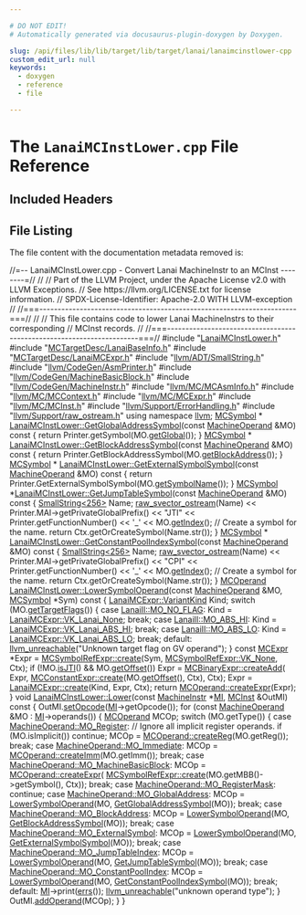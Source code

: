 ```yaml
---

# DO NOT EDIT!
# Automatically generated via docusaurus-plugin-doxygen by Doxygen.

slug: /api/files/lib/lib/target/lib/target/lanai/lanaimcinstlower-cpp
custom_edit_url: null
keywords:
  - doxygen
  - reference
  - file

---
```





# The `LanaiMCInstLower.cpp` File Reference

<DoxygenPage pluginConfig={pluginConfig}>



## Included Headers

<IncludesList>
<IncludesListItem
  filePath="LanaiMCInstLower.h"
  permalink="/docs/api/files/lib/lib/target/lib/target/lanai/lanaimcinstlower-h"
  isLocal="true" />
<IncludesListItem
  filePath="MCTargetDesc/LanaiBaseInfo.h"
  permalink="/docs/api/files/lib/lib/target/lib/target/lanai/lib/target/lanai/mctargetdesc/lanaibaseinfo-h"
  isLocal="true" />
<IncludesListItem
  filePath="MCTargetDesc/LanaiMCExpr.h"
  permalink="/docs/api/files/lib/lib/target/lib/target/lanai/lib/target/lanai/mctargetdesc/lanaimcexpr-h"
  isLocal="true" />
<IncludesListItem
  filePath="llvm/ADT/SmallString.h"
  permalink="/docs/api/files/include/include/llvm/include/llvm/adt/smallstring-h"
  isLocal="true" />
<IncludesListItem
  filePath="llvm/CodeGen/AsmPrinter.h"
  permalink="/docs/api/files/include/include/llvm/include/llvm/codegen/asmprinter-h"
  isLocal="true" />
<IncludesListItem
  filePath="llvm/CodeGen/MachineBasicBlock.h"
  permalink="/docs/api/files/include/include/llvm/include/llvm/codegen/machinebasicblock-h"
  isLocal="true" />
<IncludesListItem
  filePath="llvm/CodeGen/MachineInstr.h"
  permalink="/docs/api/files/include/include/llvm/include/llvm/codegen/machineinstr-h"
  isLocal="true" />
<IncludesListItem
  filePath="llvm/MC/MCAsmInfo.h"
  permalink="/docs/api/files/include/include/llvm/include/llvm/mc/mcasminfo-h"
  isLocal="true" />
<IncludesListItem
  filePath="llvm/MC/MCContext.h"
  permalink="/docs/api/files/include/include/llvm/include/llvm/mc/mccontext-h"
  isLocal="true" />
<IncludesListItem
  filePath="llvm/MC/MCExpr.h"
  permalink="/docs/api/files/include/include/llvm/include/llvm/mc/mcexpr-h"
  isLocal="true" />
<IncludesListItem
  filePath="llvm/MC/MCInst.h"
  permalink="/docs/api/files/include/include/llvm/include/llvm/mc/mcinst-h"
  isLocal="true" />
<IncludesListItem
  filePath="llvm/Support/ErrorHandling.h"
  permalink="/docs/api/files/include/include/llvm/include/llvm/support/errorhandling-h"
  isLocal="true" />
<IncludesListItem
  filePath="llvm/Support/raw_ostream.h"
  permalink="/docs/api/files/include/include/llvm/include/llvm/support/raw-ostream-h"
  isLocal="true" />
</IncludesList>


## File Listing

The file content with the documentation metadata removed is:

<ProgramListing>

<Link id="l00001" /><CodeLine lineNumber="1"><span class="doxyHighlightComment">//=-- LanaiMCInstLower.cpp - Convert Lanai MachineInstr to an MCInst --------=//</span></CodeLine>
<Link id="l00002" /><CodeLine lineNumber="2"><span class="doxyHighlightComment">//</span></CodeLine>
<Link id="l00003" /><CodeLine lineNumber="3"><span class="doxyHighlightComment">// Part of the LLVM Project, under the Apache License v2.0 with LLVM Exceptions.</span></CodeLine>
<Link id="l00004" /><CodeLine lineNumber="4"><span class="doxyHighlightComment">// See https://llvm.org/LICENSE.txt for license information.</span></CodeLine>
<Link id="l00005" /><CodeLine lineNumber="5"><span class="doxyHighlightComment">// SPDX-License-Identifier: Apache-2.0 WITH LLVM-exception</span></CodeLine>
<Link id="l00006" /><CodeLine lineNumber="6"><span class="doxyHighlightComment">//</span></CodeLine>
<Link id="l00007" /><CodeLine lineNumber="7"><span class="doxyHighlightComment">//===----------------------------------------------------------------------===//</span></CodeLine>
<Link id="l00008" /><CodeLine lineNumber="8"><span class="doxyHighlightComment">//</span></CodeLine>
<Link id="l00009" /><CodeLine lineNumber="9"><span class="doxyHighlightComment">// This file contains code to lower Lanai MachineInstrs to their corresponding</span></CodeLine>
<Link id="l00010" /><CodeLine lineNumber="10"><span class="doxyHighlightComment">// MCInst records.</span></CodeLine>
<Link id="l00011" /><CodeLine lineNumber="11"><span class="doxyHighlightComment">//</span></CodeLine>
<Link id="l00012" /><CodeLine lineNumber="12"><span class="doxyHighlightComment">//===----------------------------------------------------------------------===//</span></CodeLine>
<Link id="l00013" /><CodeLine lineNumber="13"></CodeLine>
<Link id="l00014" /><CodeLine lineNumber="14"><span class="doxyHighlightPreprocessor">#include &quot;<a href="/docs/api/files/lib/lib/target/lib/target/lanai/lanaimcinstlower-h">LanaiMCInstLower.h</a>&quot;</span></CodeLine>
<Link id="l00015" /><CodeLine lineNumber="15"></CodeLine>
<Link id="l00016" /><CodeLine lineNumber="16"><span class="doxyHighlightPreprocessor">#include &quot;<a href="/docs/api/files/lib/lib/target/lib/target/lanai/lib/target/lanai/mctargetdesc/lanaibaseinfo-h">MCTargetDesc/LanaiBaseInfo.h</a>&quot;</span></CodeLine>
<Link id="l00017" /><CodeLine lineNumber="17"><span class="doxyHighlightPreprocessor">#include &quot;<a href="/docs/api/files/lib/lib/target/lib/target/lanai/lib/target/lanai/mctargetdesc/lanaimcexpr-h">MCTargetDesc/LanaiMCExpr.h</a>&quot;</span></CodeLine>
<Link id="l00018" /><CodeLine lineNumber="18"><span class="doxyHighlightPreprocessor">#include &quot;<a href="/docs/api/files/include/include/llvm/include/llvm/adt/smallstring-h">llvm/ADT/SmallString.h</a>&quot;</span></CodeLine>
<Link id="l00019" /><CodeLine lineNumber="19"><span class="doxyHighlightPreprocessor">#include &quot;<a href="/docs/api/files/include/include/llvm/include/llvm/codegen/asmprinter-h">llvm/CodeGen/AsmPrinter.h</a>&quot;</span></CodeLine>
<Link id="l00020" /><CodeLine lineNumber="20"><span class="doxyHighlightPreprocessor">#include &quot;<a href="/docs/api/files/include/include/llvm/include/llvm/codegen/machinebasicblock-h">llvm/CodeGen/MachineBasicBlock.h</a>&quot;</span></CodeLine>
<Link id="l00021" /><CodeLine lineNumber="21"><span class="doxyHighlightPreprocessor">#include &quot;<a href="/docs/api/files/include/include/llvm/include/llvm/codegen/machineinstr-h">llvm/CodeGen/MachineInstr.h</a>&quot;</span></CodeLine>
<Link id="l00022" /><CodeLine lineNumber="22"><span class="doxyHighlightPreprocessor">#include &quot;<a href="/docs/api/files/include/include/llvm/include/llvm/mc/mcasminfo-h">llvm/MC/MCAsmInfo.h</a>&quot;</span></CodeLine>
<Link id="l00023" /><CodeLine lineNumber="23"><span class="doxyHighlightPreprocessor">#include &quot;<a href="/docs/api/files/include/include/llvm/include/llvm/mc/mccontext-h">llvm/MC/MCContext.h</a>&quot;</span></CodeLine>
<Link id="l00024" /><CodeLine lineNumber="24"><span class="doxyHighlightPreprocessor">#include &quot;<a href="/docs/api/files/include/include/llvm/include/llvm/mc/mcexpr-h">llvm/MC/MCExpr.h</a>&quot;</span></CodeLine>
<Link id="l00025" /><CodeLine lineNumber="25"><span class="doxyHighlightPreprocessor">#include &quot;<a href="/docs/api/files/include/include/llvm/include/llvm/mc/mcinst-h">llvm/MC/MCInst.h</a>&quot;</span></CodeLine>
<Link id="l00026" /><CodeLine lineNumber="26"><span class="doxyHighlightPreprocessor">#include &quot;<a href="/docs/api/files/include/include/llvm/include/llvm/support/errorhandling-h">llvm/Support/ErrorHandling.h</a>&quot;</span></CodeLine>
<Link id="l00027" /><CodeLine lineNumber="27"><span class="doxyHighlightPreprocessor">#include &quot;<a href="/docs/api/files/include/include/llvm/include/llvm/support/raw-ostream-h">llvm/Support/raw&#95;ostream.h</a>&quot;</span></CodeLine>
<Link id="l00028" /><CodeLine lineNumber="28"></CodeLine>
<Link id="l00029" /><CodeLine lineNumber="29"><span class="doxyHighlightKeyword">using namespace </span><span class="doxyHighlight"><a href="/docs/api/namespaces/llvm">llvm</a>;</span></CodeLine>
<Link id="l00030" /><CodeLine lineNumber="30"></CodeLine>
<Link id="l00031" /><CodeLine lineNumber="31"><span class="doxyHighlight"><a href="/docs/api/classes/llvm/mcsymbol">MCSymbol</a> &#42;</span></CodeLine>
<Link id="l00032" /><CodeLine lineNumber="32" lineLink="/docs/api/classes/llvm/lanaimcinstlower/#a15dd1c3e4be01f26e04912feff6f36df"><span class="doxyHighlight"><a href="/docs/api/classes/llvm/lanaimcinstlower/#a15dd1c3e4be01f26e04912feff6f36df">LanaiMCInstLower::GetGlobalAddressSymbol</a>(</span><span class="doxyHighlightKeyword">const</span><span class="doxyHighlight"> <a href="/docs/api/classes/llvm/machineoperand">MachineOperand</a> &amp;MO)</span><span class="doxyHighlightKeyword"> const </span><span class="doxyHighlight">&#123;</span></CodeLine>
<Link id="l00033" /><CodeLine lineNumber="33"><span class="doxyHighlight">  </span><span class="doxyHighlightKeywordFlow">return</span><span class="doxyHighlight"> Printer.getSymbol(MO.<a href="/docs/api/classes/llvm/machineoperand/#a0fcdaab1a4c3134b8f80aa74cabeb970">getGlobal</a>());</span></CodeLine>
<Link id="l00034" /><CodeLine lineNumber="34"><span class="doxyHighlight">&#125;</span></CodeLine>
<Link id="l00035" /><CodeLine lineNumber="35"></CodeLine>
<Link id="l00036" /><CodeLine lineNumber="36"><span class="doxyHighlight"><a href="/docs/api/classes/llvm/mcsymbol">MCSymbol</a> &#42;</span></CodeLine>
<Link id="l00037" /><CodeLine lineNumber="37" lineLink="/docs/api/classes/llvm/lanaimcinstlower/#aa96ff44598c6c508e109228e15ee8efc"><span class="doxyHighlight"><a href="/docs/api/classes/llvm/lanaimcinstlower/#aa96ff44598c6c508e109228e15ee8efc">LanaiMCInstLower::GetBlockAddressSymbol</a>(</span><span class="doxyHighlightKeyword">const</span><span class="doxyHighlight"> <a href="/docs/api/classes/llvm/machineoperand">MachineOperand</a> &amp;MO)</span><span class="doxyHighlightKeyword"> const </span><span class="doxyHighlight">&#123;</span></CodeLine>
<Link id="l00038" /><CodeLine lineNumber="38"><span class="doxyHighlight">  </span><span class="doxyHighlightKeywordFlow">return</span><span class="doxyHighlight"> Printer.GetBlockAddressSymbol(MO.<a href="/docs/api/classes/llvm/machineoperand/#a94f5b10f666acf5a0cddd5ac8302d0b8">getBlockAddress</a>());</span></CodeLine>
<Link id="l00039" /><CodeLine lineNumber="39"><span class="doxyHighlight">&#125;</span></CodeLine>
<Link id="l00040" /><CodeLine lineNumber="40"></CodeLine>
<Link id="l00041" /><CodeLine lineNumber="41"><span class="doxyHighlight"><a href="/docs/api/classes/llvm/mcsymbol">MCSymbol</a> &#42;</span></CodeLine>
<Link id="l00042" /><CodeLine lineNumber="42" lineLink="/docs/api/classes/llvm/lanaimcinstlower/#a368bfc9bb0e9ebc36e5c881f8c06560a"><span class="doxyHighlight"><a href="/docs/api/classes/llvm/lanaimcinstlower/#a368bfc9bb0e9ebc36e5c881f8c06560a">LanaiMCInstLower::GetExternalSymbolSymbol</a>(</span><span class="doxyHighlightKeyword">const</span><span class="doxyHighlight"> <a href="/docs/api/classes/llvm/machineoperand">MachineOperand</a> &amp;MO)</span><span class="doxyHighlightKeyword"> const </span><span class="doxyHighlight">&#123;</span></CodeLine>
<Link id="l00043" /><CodeLine lineNumber="43"><span class="doxyHighlight">  </span><span class="doxyHighlightKeywordFlow">return</span><span class="doxyHighlight"> Printer.GetExternalSymbolSymbol(MO.<a href="/docs/api/classes/llvm/machineoperand/#ab59b255f78cd503133d032152a41d105">getSymbolName</a>());</span></CodeLine>
<Link id="l00044" /><CodeLine lineNumber="44"><span class="doxyHighlight">&#125;</span></CodeLine>
<Link id="l00045" /><CodeLine lineNumber="45"></CodeLine>
<Link id="l00046" /><CodeLine lineNumber="46" lineLink="/docs/api/classes/llvm/lanaimcinstlower/#ac99087a74e4d732bcf2147e27f1d3b3f"><span class="doxyHighlight"><a href="/docs/api/classes/llvm/mcsymbol">MCSymbol</a> &#42;<a href="/docs/api/classes/llvm/lanaimcinstlower/#ac99087a74e4d732bcf2147e27f1d3b3f">LanaiMCInstLower::GetJumpTableSymbol</a>(</span><span class="doxyHighlightKeyword">const</span><span class="doxyHighlight"> <a href="/docs/api/classes/llvm/machineoperand">MachineOperand</a> &amp;MO)</span><span class="doxyHighlightKeyword"> const </span><span class="doxyHighlight">&#123;</span></CodeLine>
<Link id="l00047" /><CodeLine lineNumber="47"><span class="doxyHighlight">  <a href="/docs/api/classes/llvm/smallstring">SmallString&lt;256&gt;</a> Name;</span></CodeLine>
<Link id="l00048" /><CodeLine lineNumber="48"><span class="doxyHighlight">  <a href="/docs/api/classes/llvm/raw-svector-ostream">raw&#95;svector&#95;ostream</a>(Name) &lt;&lt; Printer.MAI-&gt;getPrivateGlobalPrefix() &lt;&lt; </span><span class="doxyHighlightStringLiteral">&quot;JTI&quot;</span></CodeLine>
<Link id="l00049" /><CodeLine lineNumber="49"><span class="doxyHighlight">                            &lt;&lt; Printer.getFunctionNumber() &lt;&lt; </span><span class="doxyHighlightCharLiteral">&#39;&#95;&#39;</span></CodeLine>
<Link id="l00050" /><CodeLine lineNumber="50"><span class="doxyHighlight">                            &lt;&lt; MO.<a href="/docs/api/classes/llvm/machineoperand/#aaa68daaf8d7b773d012887c92c2023ce">getIndex</a>();</span></CodeLine>
<Link id="l00051" /><CodeLine lineNumber="51"><span class="doxyHighlight">  </span><span class="doxyHighlightComment">// Create a symbol for the name.</span></CodeLine>
<Link id="l00052" /><CodeLine lineNumber="52"><span class="doxyHighlight">  </span><span class="doxyHighlightKeywordFlow">return</span><span class="doxyHighlight"> Ctx.getOrCreateSymbol(Name.str());</span></CodeLine>
<Link id="l00053" /><CodeLine lineNumber="53"><span class="doxyHighlight">&#125;</span></CodeLine>
<Link id="l00054" /><CodeLine lineNumber="54"></CodeLine>
<Link id="l00055" /><CodeLine lineNumber="55"><span class="doxyHighlight"><a href="/docs/api/classes/llvm/mcsymbol">MCSymbol</a> &#42;</span></CodeLine>
<Link id="l00056" /><CodeLine lineNumber="56" lineLink="/docs/api/classes/llvm/lanaimcinstlower/#a483622360cc22b780b2586da54e48bf9"><span class="doxyHighlight"><a href="/docs/api/classes/llvm/lanaimcinstlower/#a483622360cc22b780b2586da54e48bf9">LanaiMCInstLower::GetConstantPoolIndexSymbol</a>(</span><span class="doxyHighlightKeyword">const</span><span class="doxyHighlight"> <a href="/docs/api/classes/llvm/machineoperand">MachineOperand</a> &amp;MO)</span><span class="doxyHighlightKeyword"> const </span><span class="doxyHighlight">&#123;</span></CodeLine>
<Link id="l00057" /><CodeLine lineNumber="57"><span class="doxyHighlight">  <a href="/docs/api/classes/llvm/smallstring">SmallString&lt;256&gt;</a> Name;</span></CodeLine>
<Link id="l00058" /><CodeLine lineNumber="58"><span class="doxyHighlight">  <a href="/docs/api/classes/llvm/raw-svector-ostream">raw&#95;svector&#95;ostream</a>(Name) &lt;&lt; Printer.MAI-&gt;getPrivateGlobalPrefix() &lt;&lt; </span><span class="doxyHighlightStringLiteral">&quot;CPI&quot;</span></CodeLine>
<Link id="l00059" /><CodeLine lineNumber="59"><span class="doxyHighlight">                            &lt;&lt; Printer.getFunctionNumber() &lt;&lt; </span><span class="doxyHighlightCharLiteral">&#39;&#95;&#39;</span></CodeLine>
<Link id="l00060" /><CodeLine lineNumber="60"><span class="doxyHighlight">                            &lt;&lt; MO.<a href="/docs/api/classes/llvm/machineoperand/#aaa68daaf8d7b773d012887c92c2023ce">getIndex</a>();</span></CodeLine>
<Link id="l00061" /><CodeLine lineNumber="61"><span class="doxyHighlight">  </span><span class="doxyHighlightComment">// Create a symbol for the name.</span></CodeLine>
<Link id="l00062" /><CodeLine lineNumber="62"><span class="doxyHighlight">  </span><span class="doxyHighlightKeywordFlow">return</span><span class="doxyHighlight"> Ctx.getOrCreateSymbol(Name.str());</span></CodeLine>
<Link id="l00063" /><CodeLine lineNumber="63"><span class="doxyHighlight">&#125;</span></CodeLine>
<Link id="l00064" /><CodeLine lineNumber="64"></CodeLine>
<Link id="l00065" /><CodeLine lineNumber="65" lineLink="/docs/api/classes/llvm/lanaimcinstlower/#a9bdd6ed65ae27d68d065f712e0d281de"><span class="doxyHighlight"><a href="/docs/api/classes/llvm/mcoperand">MCOperand</a> <a href="/docs/api/classes/llvm/lanaimcinstlower/#a9bdd6ed65ae27d68d065f712e0d281de">LanaiMCInstLower::LowerSymbolOperand</a>(</span><span class="doxyHighlightKeyword">const</span><span class="doxyHighlight"> <a href="/docs/api/classes/llvm/machineoperand">MachineOperand</a> &amp;MO,</span></CodeLine>
<Link id="l00066" /><CodeLine lineNumber="66"><span class="doxyHighlight">                                               <a href="/docs/api/classes/llvm/mcsymbol">MCSymbol</a> &#42;Sym)</span><span class="doxyHighlightKeyword"> const </span><span class="doxyHighlight">&#123;</span></CodeLine>
<Link id="l00067" /><CodeLine lineNumber="67"><span class="doxyHighlight">  <a href="/docs/api/classes/llvm/lanaimcexpr/#ad9cc57639700272986d246093a5ad1c8">LanaiMCExpr::VariantKind</a> Kind;</span></CodeLine>
<Link id="l00068" /><CodeLine lineNumber="68"></CodeLine>
<Link id="l00069" /><CodeLine lineNumber="69"><span class="doxyHighlight">  </span><span class="doxyHighlightKeywordFlow">switch</span><span class="doxyHighlight"> (MO.<a href="/docs/api/classes/llvm/machineoperand/#ab06dda088d3c7686f7dfcdb2b96323f5">getTargetFlags</a>()) &#123;</span></CodeLine>
<Link id="l00070" /><CodeLine lineNumber="70"><span class="doxyHighlight">  </span><span class="doxyHighlightKeywordFlow">case</span><span class="doxyHighlight"> <a href="/docs/api/namespaces/llvm/lanaiii/#a6904ee7d7b3e5facaeb6cb0e06447094a98a4d0e9d5e740328dc68ab5f31ddfb0">LanaiII::MO&#95;NO&#95;FLAG</a>:</span></CodeLine>
<Link id="l00071" /><CodeLine lineNumber="71"><span class="doxyHighlight">    Kind = <a href="/docs/api/classes/llvm/lanaimcexpr/#ad9cc57639700272986d246093a5ad1c8a109977497b87b76b87fa10bd7bca40bc">LanaiMCExpr::VK&#95;Lanai&#95;None</a>;</span></CodeLine>
<Link id="l00072" /><CodeLine lineNumber="72"><span class="doxyHighlight">    </span><span class="doxyHighlightKeywordFlow">break</span><span class="doxyHighlight">;</span></CodeLine>
<Link id="l00073" /><CodeLine lineNumber="73"><span class="doxyHighlight">  </span><span class="doxyHighlightKeywordFlow">case</span><span class="doxyHighlight"> <a href="/docs/api/namespaces/llvm/lanaiii/#a6904ee7d7b3e5facaeb6cb0e06447094a1f2577c63b6fb45f694527a3dee45321">LanaiII::MO&#95;ABS&#95;HI</a>:</span></CodeLine>
<Link id="l00074" /><CodeLine lineNumber="74"><span class="doxyHighlight">    Kind = <a href="/docs/api/classes/llvm/lanaimcexpr/#ad9cc57639700272986d246093a5ad1c8ad6161e225a7527044494a229142ba329">LanaiMCExpr::VK&#95;Lanai&#95;ABS&#95;HI</a>;</span></CodeLine>
<Link id="l00075" /><CodeLine lineNumber="75"><span class="doxyHighlight">    </span><span class="doxyHighlightKeywordFlow">break</span><span class="doxyHighlight">;</span></CodeLine>
<Link id="l00076" /><CodeLine lineNumber="76"><span class="doxyHighlight">  </span><span class="doxyHighlightKeywordFlow">case</span><span class="doxyHighlight"> <a href="/docs/api/namespaces/llvm/lanaiii/#a6904ee7d7b3e5facaeb6cb0e06447094a304aead8e444606e7246417f8f19b764">LanaiII::MO&#95;ABS&#95;LO</a>:</span></CodeLine>
<Link id="l00077" /><CodeLine lineNumber="77"><span class="doxyHighlight">    Kind = <a href="/docs/api/classes/llvm/lanaimcexpr/#ad9cc57639700272986d246093a5ad1c8a817d6b866eaba4761a3e1aaad6311b13">LanaiMCExpr::VK&#95;Lanai&#95;ABS&#95;LO</a>;</span></CodeLine>
<Link id="l00078" /><CodeLine lineNumber="78"><span class="doxyHighlight">    </span><span class="doxyHighlightKeywordFlow">break</span><span class="doxyHighlight">;</span></CodeLine>
<Link id="l00079" /><CodeLine lineNumber="79"><span class="doxyHighlight">  </span><span class="doxyHighlightKeywordFlow">default</span><span class="doxyHighlight">:</span></CodeLine>
<Link id="l00080" /><CodeLine lineNumber="80"><span class="doxyHighlight">    <a href="/docs/api/files/include/include/llvm/include/llvm/support/errorhandling-h/#ace243f5c25697a1107cce46626b3dc94">llvm&#95;unreachable</a>(</span><span class="doxyHighlightStringLiteral">&quot;Unknown target flag on GV operand&quot;</span><span class="doxyHighlight">);</span></CodeLine>
<Link id="l00081" /><CodeLine lineNumber="81"><span class="doxyHighlight">  &#125;</span></CodeLine>
<Link id="l00082" /><CodeLine lineNumber="82"></CodeLine>
<Link id="l00083" /><CodeLine lineNumber="83"><span class="doxyHighlight">  </span><span class="doxyHighlightKeyword">const</span><span class="doxyHighlight"> <a href="/docs/api/classes/llvm/mcexpr">MCExpr</a> &#42;Expr =</span></CodeLine>
<Link id="l00084" /><CodeLine lineNumber="84"><span class="doxyHighlight">      <a href="/docs/api/classes/llvm/mcsymbolrefexpr/#a9914b597552aa4b4bcbb8acaa04d632a">MCSymbolRefExpr::create</a>(Sym, <a href="/docs/api/classes/llvm/mcsymbolrefexpr/#a5c463f6352570ee778c35c40949c4985a01bc6396c4d841a7ea268c3cbf62d3b3">MCSymbolRefExpr::VK&#95;None</a>, Ctx);</span></CodeLine>
<Link id="l00085" /><CodeLine lineNumber="85"><span class="doxyHighlight">  </span><span class="doxyHighlightKeywordFlow">if</span><span class="doxyHighlight"> (!MO.<a href="/docs/api/classes/llvm/machineoperand/#a8eb9bf17230a1c4329e26935f44d72eb">isJTI</a>() &amp;&amp; MO.<a href="/docs/api/classes/llvm/machineoperand/#af624ff47eaa512dbe23866accb3837c1">getOffset</a>())</span></CodeLine>
<Link id="l00086" /><CodeLine lineNumber="86"><span class="doxyHighlight">    Expr = <a href="/docs/api/classes/llvm/mcbinaryexpr/#a3cbe1086ebf00680e8dc374e07305cfb">MCBinaryExpr::createAdd</a>(</span></CodeLine>
<Link id="l00087" /><CodeLine lineNumber="87"><span class="doxyHighlight">        Expr, <a href="/docs/api/classes/llvm/mcconstantexpr/#af9bdc4c9c65ea1ff077fbbb6407d7b2a">MCConstantExpr::create</a>(MO.<a href="/docs/api/classes/llvm/machineoperand/#af624ff47eaa512dbe23866accb3837c1">getOffset</a>(), Ctx), Ctx);</span></CodeLine>
<Link id="l00088" /><CodeLine lineNumber="88"><span class="doxyHighlight">  Expr = <a href="/docs/api/classes/llvm/lanaimcexpr/#a3130d9e1f08918775b0bcb24a2ae02a5">LanaiMCExpr::create</a>(Kind, Expr, Ctx);</span></CodeLine>
<Link id="l00089" /><CodeLine lineNumber="89"><span class="doxyHighlight">  </span><span class="doxyHighlightKeywordFlow">return</span><span class="doxyHighlight"> <a href="/docs/api/classes/llvm/mcoperand/#a17f407ba097404266dc3528bd68ac811">MCOperand::createExpr</a>(Expr);</span></CodeLine>
<Link id="l00090" /><CodeLine lineNumber="90"><span class="doxyHighlight">&#125;</span></CodeLine>
<Link id="l00091" /><CodeLine lineNumber="91"></CodeLine>
<Link id="l00092" /><CodeLine lineNumber="92" lineLink="/docs/api/classes/llvm/lanaimcinstlower/#ada3cf8f523e66ab2658f5c59e0727ed8"><span class="doxyHighlightKeywordType">void</span><span class="doxyHighlight"> <a href="/docs/api/classes/llvm/lanaimcinstlower/#ada3cf8f523e66ab2658f5c59e0727ed8">LanaiMCInstLower::Lower</a>(</span><span class="doxyHighlightKeyword">const</span><span class="doxyHighlight"> <a href="/docs/api/classes/llvm/machineinstr">MachineInstr</a> &#42;<a href="/docs/api/files/lib/lib/codegen/lib/codegen/globalisel/irtranslator-cpp/#abe44dfdea65b4f7e11e0a608ab708b76">MI</a>, <a href="/docs/api/classes/llvm/mcinst">MCInst</a> &amp;OutMI)</span><span class="doxyHighlightKeyword"> const </span><span class="doxyHighlight">&#123;</span></CodeLine>
<Link id="l00093" /><CodeLine lineNumber="93"><span class="doxyHighlight">  OutMI.<a href="/docs/api/classes/llvm/mcinst/#ae844d6ff99f067e6672e004ed7613c24">setOpcode</a>(<a href="/docs/api/files/lib/lib/codegen/lib/codegen/globalisel/irtranslator-cpp/#abe44dfdea65b4f7e11e0a608ab708b76">MI</a>-&gt;getOpcode());</span></CodeLine>
<Link id="l00094" /><CodeLine lineNumber="94"></CodeLine>
<Link id="l00095" /><CodeLine lineNumber="95"><span class="doxyHighlight">  </span><span class="doxyHighlightKeywordFlow">for</span><span class="doxyHighlight"> (</span><span class="doxyHighlightKeyword">const</span><span class="doxyHighlight"> <a href="/docs/api/classes/llvm/machineoperand">MachineOperand</a> &amp;MO : <a href="/docs/api/files/lib/lib/codegen/lib/codegen/globalisel/irtranslator-cpp/#abe44dfdea65b4f7e11e0a608ab708b76">MI</a>-&gt;operands()) &#123;</span></CodeLine>
<Link id="l00096" /><CodeLine lineNumber="96"><span class="doxyHighlight">    <a href="/docs/api/classes/llvm/mcoperand">MCOperand</a> MCOp;</span></CodeLine>
<Link id="l00097" /><CodeLine lineNumber="97"><span class="doxyHighlight">    </span><span class="doxyHighlightKeywordFlow">switch</span><span class="doxyHighlight"> (MO.getType()) &#123;</span></CodeLine>
<Link id="l00098" /><CodeLine lineNumber="98"><span class="doxyHighlight">    </span><span class="doxyHighlightKeywordFlow">case</span><span class="doxyHighlight"> <a href="/docs/api/classes/llvm/machineoperand/#af269b990800f72c7cf535c407e8e639ba99b874c6560305fd292d20f6a06da166">MachineOperand::MO&#95;Register</a>:</span></CodeLine>
<Link id="l00099" /><CodeLine lineNumber="99"><span class="doxyHighlight">      </span><span class="doxyHighlightComment">// Ignore all implicit register operands.</span></CodeLine>
<Link id="l00100" /><CodeLine lineNumber="100"><span class="doxyHighlight">      </span><span class="doxyHighlightKeywordFlow">if</span><span class="doxyHighlight"> (MO.isImplicit())</span></CodeLine>
<Link id="l00101" /><CodeLine lineNumber="101"><span class="doxyHighlight">        </span><span class="doxyHighlightKeywordFlow">continue</span><span class="doxyHighlight">;</span></CodeLine>
<Link id="l00102" /><CodeLine lineNumber="102"><span class="doxyHighlight">      MCOp = <a href="/docs/api/classes/llvm/mcoperand/#a46271d9f83558334670c19539bceb965">MCOperand::createReg</a>(MO.getReg());</span></CodeLine>
<Link id="l00103" /><CodeLine lineNumber="103"><span class="doxyHighlight">      </span><span class="doxyHighlightKeywordFlow">break</span><span class="doxyHighlight">;</span></CodeLine>
<Link id="l00104" /><CodeLine lineNumber="104"><span class="doxyHighlight">    </span><span class="doxyHighlightKeywordFlow">case</span><span class="doxyHighlight"> <a href="/docs/api/classes/llvm/machineoperand/#af269b990800f72c7cf535c407e8e639ba066f84460d9f7b61d54b187555756ef6">MachineOperand::MO&#95;Immediate</a>:</span></CodeLine>
<Link id="l00105" /><CodeLine lineNumber="105"><span class="doxyHighlight">      MCOp = <a href="/docs/api/classes/llvm/mcoperand/#a595e70d3c4ee2ed95ece67a1957167a4">MCOperand::createImm</a>(MO.getImm());</span></CodeLine>
<Link id="l00106" /><CodeLine lineNumber="106"><span class="doxyHighlight">      </span><span class="doxyHighlightKeywordFlow">break</span><span class="doxyHighlight">;</span></CodeLine>
<Link id="l00107" /><CodeLine lineNumber="107"><span class="doxyHighlight">    </span><span class="doxyHighlightKeywordFlow">case</span><span class="doxyHighlight"> <a href="/docs/api/classes/llvm/machineoperand/#af269b990800f72c7cf535c407e8e639ba95566cb4525dab82db8cbbed3d634c23">MachineOperand::MO&#95;MachineBasicBlock</a>:</span></CodeLine>
<Link id="l00108" /><CodeLine lineNumber="108"><span class="doxyHighlight">      MCOp = <a href="/docs/api/classes/llvm/mcoperand/#a17f407ba097404266dc3528bd68ac811">MCOperand::createExpr</a>(</span></CodeLine>
<Link id="l00109" /><CodeLine lineNumber="109"><span class="doxyHighlight">          <a href="/docs/api/classes/llvm/mcsymbolrefexpr/#a9914b597552aa4b4bcbb8acaa04d632a">MCSymbolRefExpr::create</a>(MO.getMBB()-&gt;getSymbol(), Ctx));</span></CodeLine>
<Link id="l00110" /><CodeLine lineNumber="110"><span class="doxyHighlight">      </span><span class="doxyHighlightKeywordFlow">break</span><span class="doxyHighlight">;</span></CodeLine>
<Link id="l00111" /><CodeLine lineNumber="111"><span class="doxyHighlight">    </span><span class="doxyHighlightKeywordFlow">case</span><span class="doxyHighlight"> <a href="/docs/api/classes/llvm/machineoperand/#af269b990800f72c7cf535c407e8e639ba48257b48932e88a230caff68469fd9f6">MachineOperand::MO&#95;RegisterMask</a>:</span></CodeLine>
<Link id="l00112" /><CodeLine lineNumber="112"><span class="doxyHighlight">      </span><span class="doxyHighlightKeywordFlow">continue</span><span class="doxyHighlight">;</span></CodeLine>
<Link id="l00113" /><CodeLine lineNumber="113"><span class="doxyHighlight">    </span><span class="doxyHighlightKeywordFlow">case</span><span class="doxyHighlight"> <a href="/docs/api/classes/llvm/machineoperand/#af269b990800f72c7cf535c407e8e639ba3f1f6bfc5aa57cf388201bf6b8fee7d3">MachineOperand::MO&#95;GlobalAddress</a>:</span></CodeLine>
<Link id="l00114" /><CodeLine lineNumber="114"><span class="doxyHighlight">      MCOp = <a href="/docs/api/classes/llvm/lanaimcinstlower/#a9bdd6ed65ae27d68d065f712e0d281de">LowerSymbolOperand</a>(MO, <a href="/docs/api/classes/llvm/lanaimcinstlower/#a15dd1c3e4be01f26e04912feff6f36df">GetGlobalAddressSymbol</a>(MO));</span></CodeLine>
<Link id="l00115" /><CodeLine lineNumber="115"><span class="doxyHighlight">      </span><span class="doxyHighlightKeywordFlow">break</span><span class="doxyHighlight">;</span></CodeLine>
<Link id="l00116" /><CodeLine lineNumber="116"><span class="doxyHighlight">    </span><span class="doxyHighlightKeywordFlow">case</span><span class="doxyHighlight"> <a href="/docs/api/classes/llvm/machineoperand/#af269b990800f72c7cf535c407e8e639ba7e48d34b4b9e7e8dd77301779ff77013">MachineOperand::MO&#95;BlockAddress</a>:</span></CodeLine>
<Link id="l00117" /><CodeLine lineNumber="117"><span class="doxyHighlight">      MCOp = <a href="/docs/api/classes/llvm/lanaimcinstlower/#a9bdd6ed65ae27d68d065f712e0d281de">LowerSymbolOperand</a>(MO, <a href="/docs/api/classes/llvm/lanaimcinstlower/#aa96ff44598c6c508e109228e15ee8efc">GetBlockAddressSymbol</a>(MO));</span></CodeLine>
<Link id="l00118" /><CodeLine lineNumber="118"><span class="doxyHighlight">      </span><span class="doxyHighlightKeywordFlow">break</span><span class="doxyHighlight">;</span></CodeLine>
<Link id="l00119" /><CodeLine lineNumber="119"><span class="doxyHighlight">    </span><span class="doxyHighlightKeywordFlow">case</span><span class="doxyHighlight"> <a href="/docs/api/classes/llvm/machineoperand/#af269b990800f72c7cf535c407e8e639ba9d22ed12eec3e14283ed6a3617d12119">MachineOperand::MO&#95;ExternalSymbol</a>:</span></CodeLine>
<Link id="l00120" /><CodeLine lineNumber="120"><span class="doxyHighlight">      MCOp = <a href="/docs/api/classes/llvm/lanaimcinstlower/#a9bdd6ed65ae27d68d065f712e0d281de">LowerSymbolOperand</a>(MO, <a href="/docs/api/classes/llvm/lanaimcinstlower/#a368bfc9bb0e9ebc36e5c881f8c06560a">GetExternalSymbolSymbol</a>(MO));</span></CodeLine>
<Link id="l00121" /><CodeLine lineNumber="121"><span class="doxyHighlight">      </span><span class="doxyHighlightKeywordFlow">break</span><span class="doxyHighlight">;</span></CodeLine>
<Link id="l00122" /><CodeLine lineNumber="122"><span class="doxyHighlight">    </span><span class="doxyHighlightKeywordFlow">case</span><span class="doxyHighlight"> <a href="/docs/api/classes/llvm/machineoperand/#af269b990800f72c7cf535c407e8e639baa1741ad7465d81fb3020b84c390ee49d">MachineOperand::MO&#95;JumpTableIndex</a>:</span></CodeLine>
<Link id="l00123" /><CodeLine lineNumber="123"><span class="doxyHighlight">      MCOp = <a href="/docs/api/classes/llvm/lanaimcinstlower/#a9bdd6ed65ae27d68d065f712e0d281de">LowerSymbolOperand</a>(MO, <a href="/docs/api/classes/llvm/lanaimcinstlower/#ac99087a74e4d732bcf2147e27f1d3b3f">GetJumpTableSymbol</a>(MO));</span></CodeLine>
<Link id="l00124" /><CodeLine lineNumber="124"><span class="doxyHighlight">      </span><span class="doxyHighlightKeywordFlow">break</span><span class="doxyHighlight">;</span></CodeLine>
<Link id="l00125" /><CodeLine lineNumber="125"><span class="doxyHighlight">    </span><span class="doxyHighlightKeywordFlow">case</span><span class="doxyHighlight"> <a href="/docs/api/classes/llvm/machineoperand/#af269b990800f72c7cf535c407e8e639ba0d4fd3b1a2d5d46d77b66d5a35783580">MachineOperand::MO&#95;ConstantPoolIndex</a>:</span></CodeLine>
<Link id="l00126" /><CodeLine lineNumber="126"><span class="doxyHighlight">      MCOp = <a href="/docs/api/classes/llvm/lanaimcinstlower/#a9bdd6ed65ae27d68d065f712e0d281de">LowerSymbolOperand</a>(MO, <a href="/docs/api/classes/llvm/lanaimcinstlower/#a483622360cc22b780b2586da54e48bf9">GetConstantPoolIndexSymbol</a>(MO));</span></CodeLine>
<Link id="l00127" /><CodeLine lineNumber="127"><span class="doxyHighlight">      </span><span class="doxyHighlightKeywordFlow">break</span><span class="doxyHighlight">;</span></CodeLine>
<Link id="l00128" /><CodeLine lineNumber="128"><span class="doxyHighlight">    </span><span class="doxyHighlightKeywordFlow">default</span><span class="doxyHighlight">:</span></CodeLine>
<Link id="l00129" /><CodeLine lineNumber="129"><span class="doxyHighlight">      <a href="/docs/api/files/lib/lib/codegen/lib/codegen/globalisel/irtranslator-cpp/#abe44dfdea65b4f7e11e0a608ab708b76">MI</a>-&gt;print(<a href="/docs/api/namespaces/llvm/#a9a7b5c68c90f85baaedaa854cc5002cc">errs</a>());</span></CodeLine>
<Link id="l00130" /><CodeLine lineNumber="130"><span class="doxyHighlight">      <a href="/docs/api/files/include/include/llvm/include/llvm/support/errorhandling-h/#ace243f5c25697a1107cce46626b3dc94">llvm&#95;unreachable</a>(</span><span class="doxyHighlightStringLiteral">&quot;unknown operand type&quot;</span><span class="doxyHighlight">);</span></CodeLine>
<Link id="l00131" /><CodeLine lineNumber="131"><span class="doxyHighlight">    &#125;</span></CodeLine>
<Link id="l00132" /><CodeLine lineNumber="132"></CodeLine>
<Link id="l00133" /><CodeLine lineNumber="133"><span class="doxyHighlight">    OutMI.<a href="/docs/api/classes/llvm/mcinst/#ad5a79c04398dc86a3acfe7f8713216eb">addOperand</a>(MCOp);</span></CodeLine>
<Link id="l00134" /><CodeLine lineNumber="134"><span class="doxyHighlight">  &#125;</span></CodeLine>
<Link id="l00135" /><CodeLine lineNumber="135"><span class="doxyHighlight">&#125;</span></CodeLine>

</ProgramListing>


</DoxygenPage>
